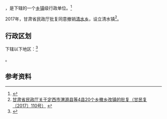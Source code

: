 {{中国乡级行政区|62/11/26/200/000}}

'''{{PAGENAMEBASE}}'''，是{{PRC admin/fullname|62/11/26/200/000|3}}下辖的一个[[乡镇|乡镇]]级行政单位。<ref>{{PRC admin/ref sgc|{{PRC admin/parent|62/11/26/200/000}}}}</ref>

2017年，甘肃省民政厅批复同意撤销[[清水乡_(岷县)|清水乡]]，设立清水镇<ref>[http://www.gsmz.gov.cn/articles/2017/08/23/article_3_112051_1.html 甘肃省民政厅关于定西市渭源县等4县20个乡撤乡改镇的批复（甘民复〔2017〕110号）] {{Wayback|url=http://www.gsmz.gov.cn/articles/2017/08/23/article_3_112051_1.html |date=20170917171011 }}</ref>。

== 行政区划 ==

{{PAGENAMEBASE}}下辖以下地区：<ref>{{PRC admin/ref sgc|62/11/26/200/000}}</ref>

{{PRC admin/children|62/11/26/200/000}}。

== 参考资料 ==

{{reflist}}

{{行政区划小作品}}
{{PRC admin/navcat|62/11/26/200/000}}